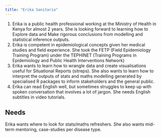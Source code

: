 ```yaml
---
title: "Erika Sanitaria"
---
```


1.  Erika is a public health professional working at the Ministry of Health in Kenya for almost 2 years. She is looking forward to learning how to Explore data and Make rigorous conclusions from modelling and statistical inference outputs.
2.  Erika is competent in epidemiological concepts given her medical studies and field experience. She took the FETP (Field Epidemiology Training Program) under the TEPHINET (Training Programs in Epidemiology and Public Health Interventions Network)
3.  Erika wants to learn how to wrangle data and create visualisations useful for Situational Reports (sitreps). She also wants to learn how to interpret the outputs of stats and maths modelling generated by specialised R packages to inform stakeholders and the general public.
4.  Erika can read English well, but sometimes struggles to keep up with spoken conversation that involves a lot of jargon. She needs English subtitles in video tutorials.

## Needs

Erika wants where to look for stats/maths refreshers. She also wants mid-term mentoring, case-studies per disease type.

